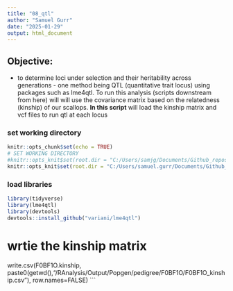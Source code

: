 ```yaml
---
title: "08_qtl"
author: "Samuel Gurr"
date: "2025-01-29"
output: html_document
---
```


## Objective: 

* to determine loci under selection and their heritability across generations - one method being QTL (quantitative trait locus) using packages such as lme4qtl. To run this analysis (scripts downstream from here) will will use the covariance matrix based on the relatedness (kinship) of our scallops. **In this script** will load the kinship matrix and vcf files to run qtl at each locus

### set working directory

```r
knitr::opts_chunk$set(echo = TRUE)
# SET WORKING DIRECTORY 
#knitr::opts_knit$set(root.dir = "C:/Users/samjg/Documents/Github_repositories/EAD-ASEB-Airradians_Popgen_OA/") # Sam's
knitr::opts_knit$set(root.dir = "C:/Users/samuel.gurr/Documents/Github_repositories/EAD-ASEB-Airradians_Popgen_OA/") # Sam's
```


### load libraries

```r
library(tidyverse)
library(lme4qtl)
library(devtools)
devtools::install_github("variani/lme4qtl")
```
# wrtie the kinship matrix
write.csv(F0BF1O.kinship,
          paste0(getwd(),"/RAnalysis/Output/Popgen/pedigree/F0BF1O/F0BF1O_kinship.csv"),
          row.names=FALSE)
```